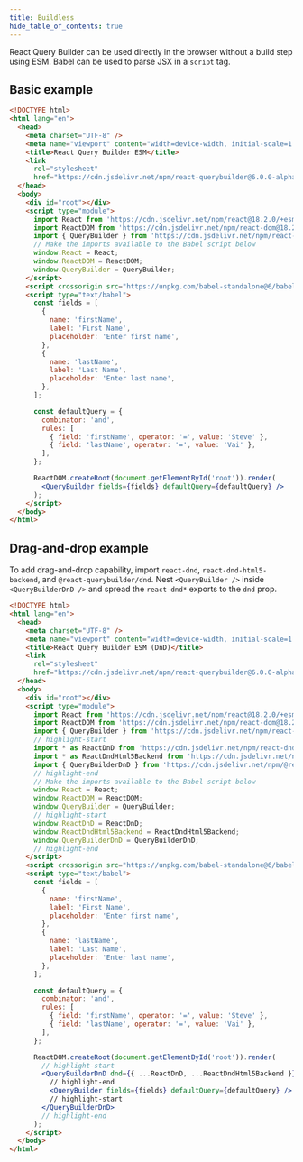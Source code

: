 ```yaml
---
title: Buildless
hide_table_of_contents: true
---
```


React Query Builder can be used directly in the browser without a build step using ESM. Babel can be used to parse JSX in a `script` tag.

## Basic example

```html
<!DOCTYPE html>
<html lang="en">
  <head>
    <meta charset="UTF-8" />
    <meta name="viewport" content="width=device-width, initial-scale=1.0" />
    <title>React Query Builder ESM</title>
    <link
      rel="stylesheet"
      href="https://cdn.jsdelivr.net/npm/react-querybuilder@6.0.0-alpha.3/dist/query-builder.css" />
  </head>
  <body>
    <div id="root"></div>
    <script type="module">
      import React from 'https://cdn.jsdelivr.net/npm/react@18.2.0/+esm';
      import ReactDOM from 'https://cdn.jsdelivr.net/npm/react-dom@18.2.0/+esm';
      import { QueryBuilder } from 'https://cdn.jsdelivr.net/npm/react-querybuilder@6.0.0-alpha.3/+esm';
      // Make the imports available to the Babel script below
      window.React = React;
      window.ReactDOM = ReactDOM;
      window.QueryBuilder = QueryBuilder;
    </script>
    <script crossorigin src="https://unpkg.com/babel-standalone@6/babel.min.js"></script>
    <script type="text/babel">
      const fields = [
        {
          name: 'firstName',
          label: 'First Name',
          placeholder: 'Enter first name',
        },
        {
          name: 'lastName',
          label: 'Last Name',
          placeholder: 'Enter last name',
        },
      ];

      const defaultQuery = {
        combinator: 'and',
        rules: [
          { field: 'firstName', operator: '=', value: 'Steve' },
          { field: 'lastName', operator: '=', value: 'Vai' },
        ],
      };

      ReactDOM.createRoot(document.getElementById('root')).render(
        <QueryBuilder fields={fields} defaultQuery={defaultQuery} />
      );
    </script>
  </body>
</html>
```

## Drag-and-drop example

To add drag-and-drop capability, import `react-dnd`, `react-dnd-html5-backend`, and `@react-querybuilder/dnd`. Nest `<QueryBuilder />` inside `<QueryBuilderDnD />` and spread the `react-dnd*` exports to the `dnd` prop.

```html
<!DOCTYPE html>
<html lang="en">
  <head>
    <meta charset="UTF-8" />
    <meta name="viewport" content="width=device-width, initial-scale=1.0" />
    <title>React Query Builder ESM (DnD)</title>
    <link
      rel="stylesheet"
      href="https://cdn.jsdelivr.net/npm/react-querybuilder@6.0.0-alpha.3/dist/query-builder.css" />
  </head>
  <body>
    <div id="root"></div>
    <script type="module">
      import React from 'https://cdn.jsdelivr.net/npm/react@18.2.0/+esm';
      import ReactDOM from 'https://cdn.jsdelivr.net/npm/react-dom@18.2.0/+esm';
      import { QueryBuilder } from 'https://cdn.jsdelivr.net/npm/react-querybuilder@6.0.0-alpha.3/+esm';
      // highlight-start
      import * as ReactDnD from 'https://cdn.jsdelivr.net/npm/react-dnd@16.0.0/+esm';
      import * as ReactDndHtml5Backend from 'https://cdn.jsdelivr.net/npm/react-dnd-html5-backend@16.0.0/+esm';
      import { QueryBuilderDnD } from 'https://cdn.jsdelivr.net/npm/@react-querybuilder/dnd@6.0.0-alpha.3/+esm';
      // highlight-end
      // Make the imports available to the Babel script below
      window.React = React;
      window.ReactDOM = ReactDOM;
      window.QueryBuilder = QueryBuilder;
      // highlight-start
      window.ReactDnD = ReactDnD;
      window.ReactDndHtml5Backend = ReactDndHtml5Backend;
      window.QueryBuilderDnD = QueryBuilderDnD;
      // highlight-end
    </script>
    <script crossorigin src="https://unpkg.com/babel-standalone@6/babel.min.js"></script>
    <script type="text/babel">
      const fields = [
        {
          name: 'firstName',
          label: 'First Name',
          placeholder: 'Enter first name',
        },
        {
          name: 'lastName',
          label: 'Last Name',
          placeholder: 'Enter last name',
        },
      ];

      const defaultQuery = {
        combinator: 'and',
        rules: [
          { field: 'firstName', operator: '=', value: 'Steve' },
          { field: 'lastName', operator: '=', value: 'Vai' },
        ],
      };

      ReactDOM.createRoot(document.getElementById('root')).render(
        // highlight-start
        <QueryBuilderDnD dnd={{ ...ReactDnD, ...ReactDndHtml5Backend }}>
          // highlight-end
          <QueryBuilder fields={fields} defaultQuery={defaultQuery} />
          // highlight-start
        </QueryBuilderDnD>
        // highlight-end
      );
    </script>
  </body>
</html>
```
